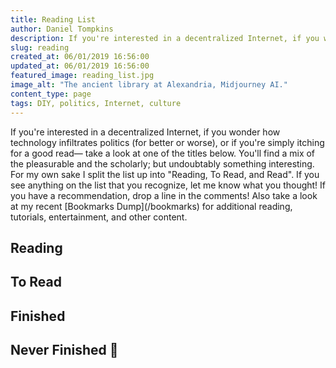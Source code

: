 ```yaml
---
title: Reading List
author: Daniel Tompkins
description: If you're interested in a decentralized Internet, if you wonder how technology infiltrates politics (for better or worse), or if you're simply itching for a good read— take a look at one of the titles below. You'll find a mix of the pleasurable and the scholarly; but undoubtably something interesting.
slug: reading
created_at: 06/01/2019 16:56:00
updated_at: 06/01/2019 16:56:00
featured_image: reading_list.jpg
image_alt: "The ancient library at Alexandria, Midjourney AI."
content_type: page
tags: DIY, politics, Internet, culture
---
```

<ProseWrapper>
If you're interested in a decentralized Internet, if you wonder how technology infiltrates politics (for better or worse), or if you're simply itching for a good read— take a look at one of the titles below. You'll find a mix of the pleasurable and the scholarly; but undoubtably something interesting. For my own sake I split the list up into "Reading, To Read, and Read". If you see anything on the list that you recognize, let me know what you thought! If you have a recommendation, drop a line in the comments! Also take a look at my recent [Bookmarks Dump](/bookmarks) for additional reading, tutorials, entertainment, and other content.

## Reading

<ReadingList
  data="reading"
/>

## To Read

<ReadingList
  data="toRead"
/>

## Finished

<ReadingList
  data="finished"
/>

## Never Finished 🤷

<ReadingList
  data="neverFinished"
/>
</ProseWrapper>
